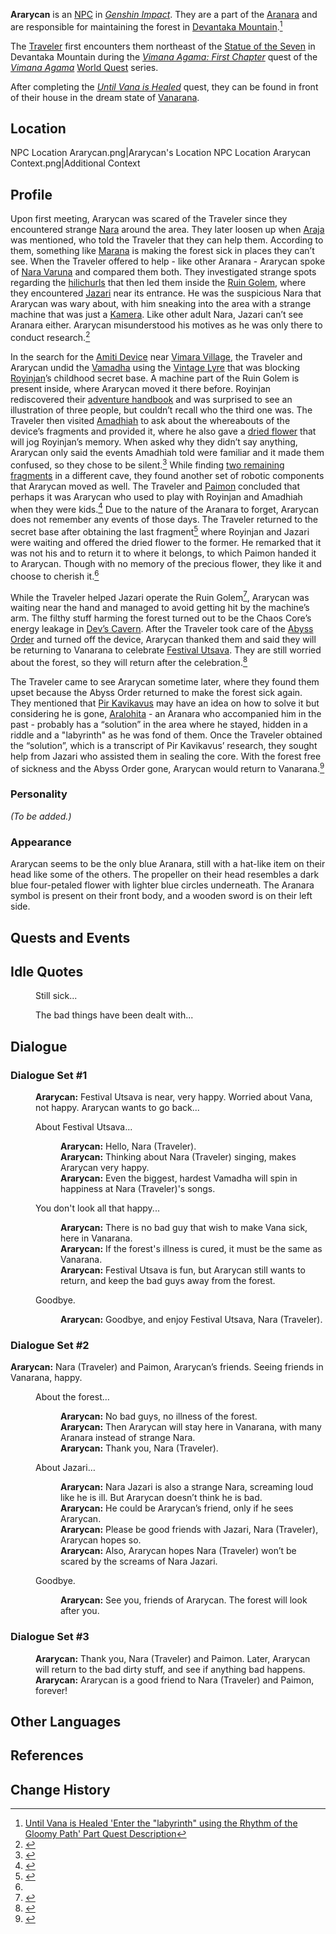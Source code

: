 {{Meta
|missing_NPC_profile  = yes
}}
{{Character Infobox
|type             = NPC
|image            = NPC Ararycan.png
|region           = Sumeru
|affiliation      = Aranara
|title            = 

|ancestry         = <!-- Clan/family -->
|father           = 
|mother           = 
|spouse           = 
|sibling          = 
|child            = 
|relative         = 

|dialoguereward   = 
}}
'''Ararycan''' is an [[NPC]] in ''[[Genshin Impact]]''. They are a part of the [[Aranara]] and are responsible for maintaining the forest in [[Devantaka Mountain]].<ref>[[Until Vana is Healed|Until Vana is Healed 'Enter the "labyrinth" using the Rhythm of the Gloomy Path' Part Quest Description]]</ref>

The [[Traveler]] first encounters them northeast of the [[Statue of The Seven|Statue of the Seven]] in Devantaka Mountain during the ''[[Vimana Agama: First Chapter]]'' quest of the ''[[Vimana Agama]]'' [[World Quest]] series.

After completing the ''[[Until Vana is Healed]]'' quest, they can be found in front of their house in the dream state of [[Vanarana]].

==Location==
<gallery>
NPC Location Ararycan.png|Ararycan's Location
NPC Location Ararycan Context.png|Additional Context
</gallery>

==Profile==
Upon first meeting, Ararycan was scared of the Traveler since they encountered strange [[Aranara Language|Nara]] around the area. They later loosen up when [[Araja]] was mentioned, who told the Traveler that they can help them. According to them, something like [[The Withering|Marana]] is making the forest sick in places they can’t see. When the Traveler offered to help - like other Aranara - Ararycan spoke of [[Traveler's Sibling|Nara Varuna]] and compared them both. They investigated strange spots regarding the [[hilichurls]] that then led them inside the [[Ruin Golem (Devantaka Mountain)|Ruin Golem]], where they encountered [[Jazari]] near its entrance. He was the suspicious Nara that Ararycan was wary about, with him sneaking into the area with a strange machine that was just a [[Kamera]]. Like other adult Nara, Jazari can’t see Aranara either. Ararycan misunderstood his motives as he was only there to conduct research.<ref>{{Ref/Quest|Vimana Agama: First Chapter}}</ref>

In the search for the [[Amiti Device Fragment (I)|Amiti Device]] near [[Vimara Village]], the Traveler and Ararycan undid the [[Vamadha]] using the [[Vintage Lyre]] that was blocking [[Royinjan]]’s childhood secret base. A machine part of the Ruin Golem is present inside, where Ararycan moved it there before. Royinjan rediscovered their [["The Ultra Invincible" Adventure Handbook|adventure handbook]] and was surprised to see an illustration of three people, but couldn’t recall who the third one was. The Traveler then visited [[Amadhiah]] to ask about the whereabouts of the device’s fragments and provided it, where he also gave a [[Dried Flower|dried flower]] that will jog Royinjan’s memory. When asked why they didn’t say anything, Ararycan only said the events Amadhiah told were familiar and it made them confused, so they chose to be silent.<ref name="VARC">{{Ref/Quest|Vimana Agama: Royinjan's Chapter}}</ref> While finding [[Amiti Device Fragment (II)|two remaining]] [[Amiti Device Fragment (III)|fragments]] in a different cave, they found another set of robotic components that Ararycan moved as well. The Traveler and [[Paimon]] concluded that perhaps it was Ararycan who used to play with Royinjan and Amadhiah when they were kids.<ref>{{Ref/Quest|Royinjan's Chapter: Linga}}</ref> Due to the nature of the Aranara to forget, Ararycan does not remember any events of those days. The Traveler returned to the secret base after obtaining the last fragment<ref>{{Ref/Quest|Royinjan's Chapter: Yoni}}</ref> where Royinjan and Jazari were waiting and offered the dried flower to the former. He remarked that it was not his and to return it to where it belongs, to which Paimon handed it to Ararycan. Though with no memory of the precious flower, they like it and choose to cherish it.<ref name="VARC" />

While the Traveler helped Jazari operate the Ruin Golem<ref>{{Ref/Quest|Vimana Agama: Jazari's Chapter}}</ref>, Ararycan was waiting near the hand and managed to avoid getting hit by the machine’s arm. The filthy stuff harming the forest turned out to be the Chaos Core’s energy leakage in [[Dev's Cavern|Dev’s Cavern]]. After the Traveler took care of the [[Abyss Order]] and turned off the device, Ararycan thanked them and said they will be returning to Vanarana to celebrate [[Festival Utsava]]. They are still worried about the forest, so they will return after the celebration.<ref>{{Ref/Quest|Vimana Agama: Dev Delver Chapter}}</ref>

The Traveler came to see Ararycan sometime later, where they found them upset because the Abyss Order returned to make the forest sick again. They mentioned that [[Pir Kavikavus]] may have an idea on how to solve it but considering he is gone, [[Aralohita]] - an Aranara who accompanied him in the past - probably has a “solution” in the area where he stayed, hidden in a riddle and a "labyrinth" as he was fond of them. Once the Traveler obtained the “solution”, which is a transcript of Pir Kavikavus’ research, they sought help from Jazari who assisted them in sealing the core. With the forest free of sickness and the Abyss Order gone, Ararycan would return to Vanarana.<ref>{{Ref/Quest|Until Vana is Healed}}</ref>

===Personality===
''(To be added.)''

===Appearance===
Ararycan seems to be the only blue Aranara, still with a hat-like item on their head like some of the others. The propeller on their head resembles a dark blue four-petaled flower with lighter blue circles underneath. The Aranara symbol is present on their front body, and a wooden sword is on their left side.

==Quests and Events==
{{Quests and Events}}

==Idle Quotes==
{{Dialogue start}}
: {{DIcon|Idle}} Still sick...
: {{DIcon|Idle}} The bad things have been dealt with...
{{Dialogue end}}

==Dialogue==
===Dialogue Set #1===
{{Dialogue start}}
:'''Ararycan:''' Festival Utsava is near, very happy. Worried about Vana, not happy. Ararycan wants to go back...
:{{DIcon}} About Festival Utsava...
::'''Ararycan:''' Hello, Nara (Traveler).
::'''Ararycan:''' Thinking about Nara (Traveler) singing, makes Ararycan very happy.
::'''Ararycan:''' Even the biggest, hardest Vamadha will spin in happiness at Nara (Traveler)'s songs.
:{{DIcon}} You don't look all that happy...
::'''Ararycan:''' There is no bad guy that wish to make Vana sick, here in Vanarana.
::'''Ararycan:''' If the forest's illness is cured, it must be the same as Vanarana.
::'''Ararycan:''' Festival Utsava is fun, but Ararycan still wants to return, and keep the bad guys away from the forest.
:{{DIcon}} Goodbye.
::'''Ararycan:''' Goodbye, and enjoy Festival Utsava, Nara (Traveler).
{{Dialogue end}}

===Dialogue Set #2===
{{Dialogue start}}
'''Ararycan:''' Nara (Traveler) and Paimon, Ararycan’s friends. Seeing friends in Vanarana, happy.
:{{DIcon}} About the forest…
::'''Ararycan:''' No bad guys, no illness of the forest.
::'''Ararycan:''' Then Ararycan will stay here in Vanarana, with many Aranara instead of strange Nara.
::'''Ararycan:''' Thank you, Nara (Traveler).
:{{DIcon}} About Jazari…
::'''Ararycan:''' Nara Jazari is also a strange Nara, screaming loud like he is ill. But Ararycan doesn’t think he is bad.
::'''Ararycan:''' He could be Ararycan’s friend, only if he sees Ararycan.
::'''Ararycan:''' Please be good friends with Jazari, Nara (Traveler), Ararycan hopes so.
::'''Ararycan:''' Also, Ararycan hopes Nara (Traveler) won’t be scared by the screams of Nara Jazari.
:{{DIcon}} Goodbye.
::'''Ararycan:''' See you, friends of Ararycan. The forest will look after you.
{{Dialogue end}}

===Dialogue Set #3===
{{Dialogue start}}
:'''Ararycan:''' Thank you, Nara (Traveler) and Paimon. Later, Ararycan will return to the bad dirty stuff, and see if anything bad happens.
:'''Ararycan:''' Ararycan is a good friend to Nara (Traveler) and Paimon, forever!
{{Dialogue end}}
<!--
==Event Dialogue==
===Event Name===
{{Dialogue start}}
:'''{{subst:PAGENAME}}:'''
{{Dialogue end}}

==Trivia==
* 
-->

==Other Languages==
{{Other Languages
|default_hidden = 1
|en      = Ararycan
|zhs     = 兰利遮
|zhs_rm  = Lánlìzhē
|zht     = 蘭利遮
|zht_rm  = Lánlìzhē
|ja      = アランラキャ
|ja_rm   = Aranrakya
|ko      = 아란리캔
|ko_rm   = Aranrikaen
|es      = Ararycan
|fr      = Ararycan
|ru      = Арарикан
|th      = Ararycan
|vi      = Ararycan
|de      = Ararycan
|id      = Ararycan
|pt      = Ararycan
|tr      = Ararycan
|it      = Ararycan
}}

==References==
{{Reflist}}

==Change History==
{{Change History|3.0}}